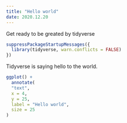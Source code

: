 ```yaml
---
title: "Hello world"
date: 2020.12.20
---
```


Get ready to be greated by tidyverse

```r
suppressPackageStartupMessages({
  library(tidyverse, warn.conflicts = FALSE)
})

```

Tidyverse is saying hello to the world.

```r
ggplot() + 
  annotate(
  "text",
  x = 4,
  y = 25,
  label = "Hello world",
  size = 25
)

```
